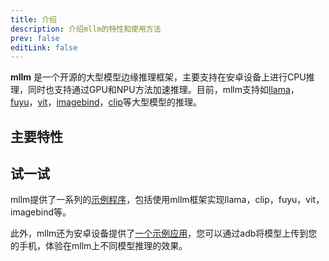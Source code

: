 ```yaml
---
title: 介绍
description: 介绍mllm的特性和使用方法
prev: false
editLink: false
---
```


**mllm** 是一个开源的大型模型边缘推理框架，主要支持在安卓设备上进行CPU推理，同时也支持通过GPU和NPU方法加速推理。目前，mllm支持如<ins>llama</ins>，<ins>fuyu</ins>，<ins>vit</ins>，<ins>imagebind</ins>，<ins>clip</ins>等大型模型的推理。

## 主要特性


## 试一试
mllm提供了一系列的[示例程序]()，包括使用mllm框架实现llama，clip，fuyu，vit，imagebind等。

此外，mllm还为安卓设备提供了[一个示例应用]()，您可以通过adb将模型上传到您的手机，体验在mllm上不同模型推理的效果。